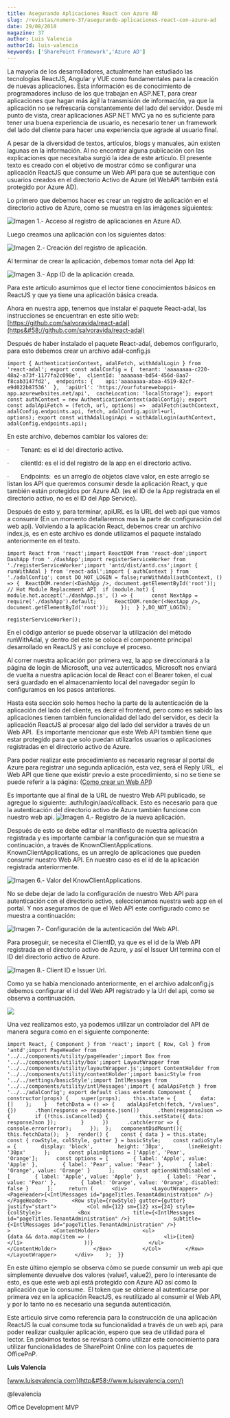 ```yaml
---
title: Asegurando Aplicaciones React con Azure AD
slug: /revistas/numero-37/asegurando-aplicaciones-react-con-azure-ad
date: 29/08/2018
magazine: 37
author: Luis Valencia
authorId: luis-valencia
keywords: ['SharePoint Framework','Azure AD']
---
```



<ArticleHeader frontmatter={props.pageContext.frontmatter} />



La mayoría de los desarrolladores, actualmente han estudiado las tecnologías ReactJS, Angular y VUE como fundamentales para la creación de nuevas aplicaciones. Esta información es de conocimiento de programadores incluso de los que trabajan en ASP.NET, para crear aplicaciones que hagan más ágil la transmisión de información, ya que la aplicación no se refrescaría constantemente del lado del servidor. Desde mi punto de vista, crear aplicaciones ASP.NET MVC ya no es suficiente para tener una buena experiencia de usuario, es necesario tener un framework del lado del cliente para hacer una experiencia que agrade al usuario final.

A pesar de la diversidad de textos, artículos, blogs y manuales, aún existen lagunas en la información. Al no encontrar alguna publicación con las explicaciones que necesitaba surgió la idea de este artículo. El presente texto es creado con el objetivo de mostrar cómo se configurar una aplicación ReactJS que consume un Web API para que se autentique con usuarios creados en el directorio Activo de Azure (el WebAPI también está protegido por Azure AD).



Lo primero que debemos hacer es crear un registro de aplicación en el directorio activo de Azure, como se muestra en las imágenes siguientes:

![Imagen 1.- Acceso al registro de aplicaciones en Azure AD.](../../../images/numero37/asegurando-aplicaciones-react-con-azure-ad/image1.png)

Luego creamos una aplicación con los siguientes datos:

![Imagen 2.- Creación del registro de aplicación.](../../../images/numero37/asegurando-aplicaciones-react-con-azure-ad/image2.png)

Al terminar de crear la aplicación, debemos tomar nota del App Id:

![Imagen 3.- App ID de la aplicación creada.](../../../images/numero37/asegurando-aplicaciones-react-con-azure-ad/image3.png)

Para este articulo asumimos que el lector tiene conocimientos básicos en ReactJS y que ya tiene una aplicación básica creada.



Ahora en nuestra app, tenemos que instalar el paquete React-adal, las instrucciones se encuentran en este sitio web: [https://github.com/salvoravida/react-adal](https&#58;//github.com/salvoravida/react-adal)



Después de haber instalado el paquete React-adal, debemos configurarlo, para esto debemos crear un archivo adal-config.js

```
import { AuthenticationContext, adalFetch, withAdalLogin } from 'react-adal'; export const adalConfig = {  tenant: 'aaaaaaaa-c220-48a2-a73f-1177fa2c098e',  clientId: 'aaaaaaa-bd54-456d-8aa7-f8cab3147fd2',  endpoints: {    api:'aaaaaaaa-abaa-4519-82cf-e9d022b87536'  },  'apiUrl': 'https://ourfuturewebappi-app.azurewebsites.net/api',  cacheLocation: 'localStorage'}; export const authContext = new AuthenticationContext(adalConfig); export const adalApiFetch = (fetch, url, options) =>  adalFetch(authContext, adalConfig.endpoints.api, fetch, adalConfig.apiUrl+url, options); export const withAdalLoginApi = withAdalLogin(authContext, adalConfig.endpoints.api);​
```



En este archivo, debemos cambiar los valores de:

·       Tenant: es el id del directorio activo.

·       clientId: es el id del registro de la app en el directorio activo.

·       Endpoints:  es un arreglo de objetos clave valor, en este arreglo se listan los API que queremos consumir desde la aplicación React, y que también están protegidos por Azure AD. (es el ID de la App registrada en el directorio activo, no es el ID del App Service).



Después de esto y, para terminar, apiURL es la URL del web api que vamos a consumir (En un momento detallaremos mas la parte de configuración del web api). Volviendo a la aplicación React, debemos crear un archivo index.js, es en este archivo es donde utilizamos el paquete instalado anteriormente en el texto.

```
import React from 'react';import ReactDOM from 'react-dom';import DashApp from './dashApp';import registerServiceWorker from './registerServiceWorker';import 'antd/dist/antd.css';import { runWithAdal } from 'react-adal';import { authContext } from './adalConfig'; const DO_NOT_LOGIN = false;runWithAdal(authContext, () => {  ReactDOM.render(<DashApp />, document.getElementById('root'));  // Hot Module Replacement API  if (module.hot) {    module.hot.accept('./dashApp.js', () => {      const NextApp = require('./dashApp').default;      ReactDOM.render(<NextApp />, document.getElementById('root'));    });  } },DO_NOT_LOGIN); 
```

```
registerServiceWorker();​
```



En el código anterior se puede observar la utilización del método runWithAdal, y dentro del este se coloca el componente principal desarrollado en ReactJS y así concluye el proceso.



Al correr nuestra aplicación por primera vez, la app se direccionará a la página de login de Microsoft, una vez autenticados, Microsoft nos enviará de vuelta a nuestra aplicación local de React con el Bearer token, el cual será guardado en el almacenamiento local del navegador según lo configuramos en los pasos anteriores.



Hasta esta sección solo hemos hecho la parte de la autenticación de la aplicación del lado del cliente, es decir el frontend, pero como es sabido las aplicaciones tienen también funcionalidad del lado del servidor, es decir la aplicación ReactJS al procesar algo del lado del servidor a través de un Web API.  Es importante mencionar que este Web API también tiene que estar protegido para que solo puedan utilizarlos usuarios o aplicaciones registradas en el directorio activo de Azure.



Para poder realizar este procedimiento es necesario regresar al portal de Azure para registrar una segunda aplicación, esta vez, será el Reply URL,  el Web API que tiene que existir previo a este procedimiento, si no se tiene se puede referir a la página: ([Como crear un Web API](https&#58;//msdn.microsoft.com/es-es/communitydocs/web-dev/webapi/mi-primer-proyecto?f=255&amp;MSPPError=-2147217396))



Es importante que al final de la URL de nuestro Web API publicado, se agregue lo siguiente: .auth/login/aad/callback. Esto es necesario para que la autenticación del directorio activo de Azure también funcione con nuestro web api.
![Imagen 4.- Registro de la nueva aplicación.](../../../images/numero37/asegurando-aplicaciones-react-con-azure-ad/image4.png)

Después de esto se debe editar el manifiesto de nuestra aplicación registrada y es importante cambiar la configuración que se muestra a continuación, a través de KnownClientApplications. KnownClientApplications, es un arreglo de aplicaciones que pueden consumir nuestro Web API. En nuestro caso es el id de la aplicación registrada anteriormente.

![Imagen 6.- Valor del KnowClientApplications.](../../../images/numero37/asegurando-aplicaciones-react-con-azure-ad/image5.png)

No se debe dejar de lado la configuración de nuestro Web API para autenticación con el directorio activo, seleccionamos nuestra web app en el portal. Y nos aseguramos de que el Web API este configurado como se muestra a continuación:

![Imagen 7.- Configuración de la autenticación del Web API.](../../../images/numero37/asegurando-aplicaciones-react-con-azure-ad/image6.png)

Para proseguir, se necesita el ClientID, ya que es el id de la Web API registrada en el directorio activo de Azure, y así el Issuer Url termina con el ID del directorio activo de Azure.

![Imagen 8.- Client ID e Issuer Url.](../../../images/numero37/asegurando-aplicaciones-react-con-azure-ad/image7.png)

Como ya se había mencionado anteriormente, en el archivo adalconfig.js debemos configurar el id del Web API registrado y la Url del api, como se observa a continuación.

![](../../../images/numero37/asegurando-aplicaciones-react-con-azure-ad/image8.png)

Una vez realizamos esto, ya podemos utilizar un controlador del API de manera segura como en el siguiente componente:

```
import React, { Component } from 'react'; import { Row, Col } from 'antd';import PageHeader from '../../components/utility/pageHeader';import Box from '../../components/utility/box';import LayoutWrapper from '../../components/utility/layoutWrapper.js';import ContentHolder from '../../components/utility/contentHolder';import basicStyle from '../../settings/basicStyle';import IntlMessages from '../../components/utility/intlMessages';import { adalApiFetch } from '../../adalConfig'; export default class extends Component {  constructor(props) {    super(props);    this.state = {        data: []    };    }   fetchData = () => {    adalApiFetch(fetch, "/values", {})      .then(response => response.json())      .then(responseJson => {        if (!this.isCancelled) {          this.setState({ data: responseJson });        }      })      .catch(error => {        console.error(error);      });  };   componentDidMount(){    this.fetchData();  }   render() {    const { data } = this.state;    const { rowStyle, colStyle, gutter } = basicStyle;    const radioStyle = {        display: 'block',        height: '30px',        lineHeight: '30px'      };      const plainOptions = ['Apple', 'Pear', 'Orange'];      const options = [        { label: 'Apple', value: 'Apple' },        { label: 'Pear', value: 'Pear' },        { label: 'Orange', value: 'Orange' }      ];      const optionsWithDisabled = [        { label: 'Apple', value: 'Apple' },        { label: 'Pear', value: 'Pear' },        { label: 'Orange', value: 'Orange', disabled: false }      ];     return (      <div>        <LayoutWrapper>        <PageHeader>{<IntlMessages id="pageTitles.TenantAdministration" />}</PageHeader>        <Row style={rowStyle} gutter={gutter} justify="start">          <Col md={12} sm={12} xs={24} style={colStyle}>            <Box              title={<IntlMessages id="pageTitles.TenantAdministration" />}              subtitle={<IntlMessages id="pageTitles.TenantAdministration" />}            >              <ContentHolder>              <ul>                    {data && data.map(item => (                        <li>{item}</li>                    ))}                  </ul>              </ContentHolder>            </Box>          </Col>        </Row>      </LayoutWrapper>      </div>    );  }}​
```

En este último ejemplo se observa cómo se puede consumir un web api que simplemente devuelve dos valores (value1, value2), pero lo interesante de esto, es que este web api está protegido con Azure AD así como la aplicación que lo consume.  El token que se obtiene al autenticarse por primera vez en la aplicación ReactJS, es reutilizado al consumir el Web API, y por lo tanto no es necesario una segunda autenticación.



Este articulo sirve como referencia para la construcción de una aplicación ReactJS la cual consume toda su funcionalidad a través de un web api, para poder realizar cualquier aplicación, espero que sea de utilidad para el lector. En próximos textos se revisará como utilizar este conocimiento para utilizar funcionalidades de SharePoint Online con los paquetes de OfficePnP.





**Luis Valencia**

[www.luisevalencia.com](http&#58;//www.luisevalencia.com/)

@levalencia

Office Development MVP

